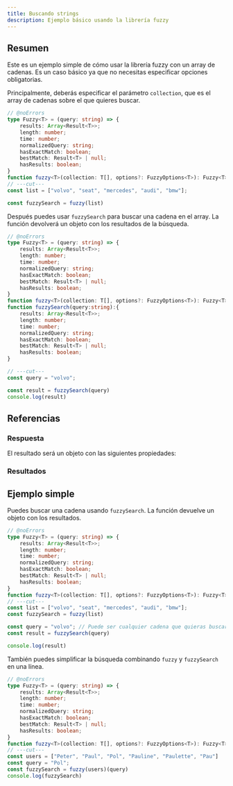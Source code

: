 ```yaml
---
title: Buscando strings  
description: Ejemplo básico usando la librería fuzzy
---
```


## Resumen
Este es un ejemplo simple de cómo usar la librería fuzzy con un array de cadenas. Es un caso básico ya que no necesitas especificar opciones obligatorias.

Principalmente, deberás especificar el parámetro `collection`, que es el array de cadenas sobre el que quieres buscar.

```ts twoslash title="index.ts"
// @noErrors
type Fuzzy<T> = (query: string) => {
    results: Array<Result<T>>;
    length: number;
    time: number;
    normalizedQuery: string;
    hasExactMatch: boolean;
    bestMatch: Result<T> | null;
    hasResults: boolean;
}
function fuzzy<T>(collection: T[], options?: FuzzyOptions<T>): Fuzzy<T>;
// ---cut---
const list = ["volvo", "seat", "mercedes", "audi", "bmw"];

const fuzzySearch = fuzzy(list)
```

Después puedes usar `fuzzySearch` para buscar una cadena en el array. La función devolverá un objeto con los resultados de la búsqueda.

```ts twoslash title="index.ts"
// @noErrors
type Fuzzy<T> = (query: string) => {
    results: Array<Result<T>>;
    length: number;
    time: number;
    normalizedQuery: string;
    hasExactMatch: boolean;
    bestMatch: Result<T> | null;
    hasResults: boolean;
}
function fuzzy<T>(collection: T[], options?: FuzzyOptions<T>): Fuzzy<T>;
function fuzzySearch(query:string):{
    results: Array<Result<T>>;
    length: number;
    time: number;
    normalizedQuery: string;
    hasExactMatch: boolean;
    bestMatch: Result<T> | null;
    hasResults: boolean;
}

// ---cut---
const query = "volvo";

const result = fuzzySearch(query)
console.log(result)
```

## Referencias
### Respuesta
El resultado será un objeto con las siguientes propiedades:
<AutoTypeTable path="./src/types/lib.ts" name="FuzzyResponse" />

### Resultados
<AutoTypeTable path="./src/types/lib.ts" name="Result" />

## Ejemplo simple
Puedes buscar una cadena usando `fuzzySearch`. La función devuelve un objeto con los resultados.

```ts twoslash title="index.ts"
// @noErrors
type Fuzzy<T> = (query: string) => {
    results: Array<Result<T>>;
    length: number;
    time: number;
    normalizedQuery: string;
    hasExactMatch: boolean;
    bestMatch: Result<T> | null;
    hasResults: boolean;
}
function fuzzy<T>(collection: T[], options?: FuzzyOptions<T>): Fuzzy<T>;
// ---cut---
const list = ["volvo", "seat", "mercedes", "audi", "bmw"];
const fuzzySearch = fuzzy(list)

const query = "volvo"; // Puede ser cualquier cadena que quieras buscar
const result = fuzzySearch(query)

console.log(result)
```

También puedes simplificar la búsqueda combinando `fuzzy` y `fuzzySearch` en una línea.

```ts twoslash title="index.ts"
// @noErrors
type Fuzzy<T> = (query: string) => {
    results: Array<Result<T>>;
    length: number;
    time: number;
    normalizedQuery: string;
    hasExactMatch: boolean;
    bestMatch: Result<T> | null;
    hasResults: boolean;
}
function fuzzy<T>(collection: T[], options?: FuzzyOptions<T>): Fuzzy<T>;
// ---cut---
const users = ["Peter", "Paul", "Pol", "Pauline", "Paulette", "Pau"]
const query = "Pol";
const fuzzySearch = fuzzy(users)(query)
console.log(fuzzySearch)
```
